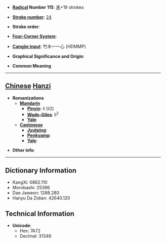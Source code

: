 * '''[[Wiktionary:Chinese radical index| Radical]] Number 115''': [[Wiktionary:Chinese radical index 禾|禾]]+19 strokes

* '''[[Wiktionary:Chinese total strokes index|Stroke number]]''': [[Wiktionary:Chinese total strokes index 24|24]]

* '''Stroke order''': 

* '''[[Wiktionary:Chinese four corner index|Four-Corner System]]''': 

* '''[[Wiktionary:Chinese Cangjie index|Cangjie input]]''': 竹木一一心 (HDMMP)

* '''Graphical Significance and Origin''': 

* '''Common Meaning'''

----

== [[Chinese]] [[Hanzi]] ==

* '''Romanizations'''
** '''[[Mandarin]]'''
*** '''[[Pinyin]]''': lí (li2)
*** '''[[Wade-Giles]]''': li<sup>2</sup>
*** '''[[Yale]]''': 
** '''[[Cantonese]]'''
*** '''[[Jyutping]]''':
*** '''[[Penkyamp]]''': 
*** '''[[Yale]]''': 

* '''Other info''': 

----

== Dictionary Information ==

* KangXi: 0862.110
* Morobashi: 25396
* Dae Jaweon: 1288.280
* Hanyu Da Zidian: 42640.120

== Technical Information ==

* '''Unicode''':
** Hex: 7A72
** Decimal: 31346